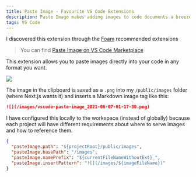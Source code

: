 ```yaml
---
title: Paste Image - Favourite VS Code Extensions
description: Paste Image makes adding images to code documents a breeze
tags: VS Code
---
```


I discovered this extension through the [Foam](https://foambubble.github.io/foam/) recommended extensions

> You can find [Paste Image on VS Code Marketplace](https://marketplace.visualstudio.com/items?itemName=mushan.vscode-paste-image)

This extension allows you to paste images directly into your code in any format you want.

![](/images/vscode-paste-image_2021-06-07-01-17-30.png)

The image in the clipboard is saved as a `.png` into my `/public/images` folder (where Next.js wants it) and inserts a Markdown image tag like this:

```md
![](/images/vscode-paste-image_2021-06-07-01-17-30.png)
```

I have configured this locally to the workspace (instead of globally) because each project will have different requirements about where to serve images and how to reference them.

```json numbered labeled filepath[.vscode/settings.json]
{
  "pasteImage.path": "${projectRoot}/public/images",
  "pasteImage.basePath": "/images",
  "pasteImage.namePrefix": "${currentFileNameWithoutExt}_",
  "pasteImage.insertPattern": "![](/images/${imageFileName})"
}
```
